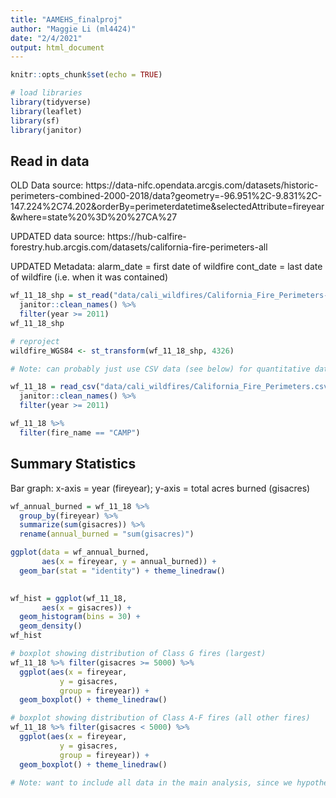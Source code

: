 ```yaml
---
title: "AAMEHS_finalproj"
author: "Maggie Li (ml4424)"
date: "2/4/2021"
output: html_document
---
```


```r
knitr::opts_chunk$set(echo = TRUE)
```

```r
# load libraries
library(tidyverse)
library(leaflet)
library(sf)
library(janitor)
```

## Read in data

OLD Data source: https://data-nifc.opendata.arcgis.com/datasets/historic-perimeters-combined-2000-2018/data?geometry=-96.951%2C-9.831%2C-147.224%2C74.202&orderBy=perimeterdatetime&selectedAttribute=fireyear&where=state%20%3D%20%27CA%27

UPDATED data source: https://hub-calfire-forestry.hub.arcgis.com/datasets/california-fire-perimeters-all 

UPDATED Metadata:
alarm_date = first date of wildfire
cont_date = last date of wildfire (i.e. when it was contained)


```r
wf_11_18_shp = st_read("data/cali_wildfires/California_Fire_Perimeters-shp/California_Fire_Perimeters__all_.shp") %>% 
  janitor::clean_names() %>%
  filter(year >= 2011)
wf_11_18_shp

# reproject
wildfire_WGS84 <- st_transform(wf_11_18_shp, 4326)

# Note: can probably just use CSV data (see below) for quantitative data manipulation and analysis (e.g. running summary stats and statistical models). shapefile is better for viz if we are including any maps.

```

```r
wf_11_18 = read_csv("data/cali_wildfires/California_Fire_Perimeters.csv") %>% 
  janitor::clean_names() %>%
  filter(year >= 2011)

wf_11_18 %>%
  filter(fire_name == "CAMP")
```

## Summary Statistics

Bar graph: x-axis = year (fireyear); y-axis = total acres burned (gisacres)
```r
wf_annual_burned = wf_11_18 %>% 
  group_by(fireyear) %>% 
  summarize(sum(gisacres)) %>% 
  rename(annual_burned = "sum(gisacres)") 

ggplot(data = wf_annual_burned,
       aes(x = fireyear, y = annual_burned)) +
  geom_bar(stat = "identity") + theme_linedraw()
  
```

```r
wf_hist = ggplot(wf_11_18,
       aes(x = gisacres)) +
  geom_histogram(bins = 30) +
  geom_density()
wf_hist

# boxplot showing distribution of Class G fires (largest)
wf_11_18 %>% filter(gisacres >= 5000) %>% 
  ggplot(aes(x = fireyear,
           y = gisacres,
           group = fireyear)) +
  geom_boxplot() + theme_linedraw()

# boxplot showing distribution of Class A-F fires (all other fires)
wf_11_18 %>% filter(gisacres < 5000) %>% 
  ggplot(aes(x = fireyear,
           y = gisacres,
           group = fireyear)) +
  geom_boxplot() + theme_linedraw()

# Note: want to include all data in the main analysis, since we hypothesize that smaller fires could still have a health impact on a local level (county level)
```

